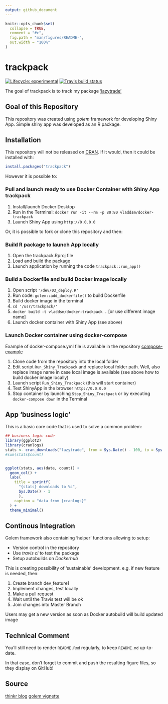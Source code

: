 ```yaml
---
output: github_document
---
```


<!-- README.md is generated from README.Rmd. Please edit that file -->

```r
knitr::opts_chunk$set(
  collapse = TRUE,
  comment = "#>",
  fig.path = "man/figures/README-",
  out.width = "100%"
)
```

# trackpack

<!-- badges: start -->
[![Lifecycle: experimental](https://img.shields.io/badge/lifecycle-experimental-orange.svg)](https://www.tidyverse.org/lifecycle/#experimental)
[![Travis build status](https://travis-ci.com/vladdsm/trackpack.svg?branch=master)](https://travis-ci.com/vladdsm/trackpack)
<!-- badges: end -->

The goal of trackpack is to track my package ['lazytrade'](https://cran.r-project.org/package=lazytrade)

## Goal of this Repository

This repository was created using *golem* framework for developing Shiny App. Simple shiny app was developed as an R package.

## Installation

This repository will not be released on [CRAN](https://CRAN.R-project.org). If it would, then it could be installed with:

``` r
install.packages("trackpack")
```

However it is possible to:

### Pull and launch ready to use Docker Container with Shiny App trackpack

1. Install/launch Docker Desktop
2. Run in the Terminal: `docker run -it --rm -p 80:80 vladdsm/docker-trackpack`
3. Launch Shiny App using `http://0.0.0.0`

Or, it is possible to fork or clone this repository and then:

### Build R package to launch App locally

1. Open the trackpack.Rproj file
2. Load and build the package
3. Launch application by running the code `trackpack::run_app()`

### Build a Dockerfile and build Docker image locally

1. Open script `'/dev/03_deploy.R'`
2. Run code: `golem::add_dockerfile()` to build Dockerfile
3. Build docker image in the terminal
4. `cd '/usr/trackpack/'`
5. `docker build -t vladdsm/docker-trackpack .` [or use different image name]
6. Launch docker container with Shiny App (see above)

### Launch Docker container using docker-compose

Example of docker-compose.yml file is available in the repository [compose-example](https://github.com/vladdsm/compose-example/tree/master/03-ExampleTrackPack)

1. Clone code from the repository into the local folder
2. Edit script `Run_Shiny_Trackpack` and replace local folder path. Well, also replace image name in case local image is available (see above how to build docker image locally)
3. Launch script `Run_Shiny_Trackpack` (this will start container)
4. Test ShinyApp in the browser `http://0.0.0.0`
5. Stop container by launching `Stop_Shiny_Trackpack` or by executing `docker-compose down` in the Terminal

## App 'business logic' 

This is a basic core code that is used to solve a common problem:

```r
## business logic code
library(ggplot2)
library(cranlogs)
stats <- cran_downloads("lazytrade", from = Sys.Date() - 100, to = Sys.Date() - 1) 
#sum(stats$count)


ggplot(stats, aes(date, count)) + 
  geom_col() + 
  labs(
    title = sprintf(
      "{stats} downloads to %s", 
      Sys.Date() - 1
      ), 
    caption = "data from {cranlogs}"
  ) + 
  theme_minimal()

```

## Continous Integration

Golem framework also containing 'helper' functions allowing to setup:

* Version control in the repository
* Use *travis ci* to test the package
* Setup autobuilds on *Dockerhub*

This is creating possibility of 'sustainable' development. e.g. if new feature is needed, then:

1. Create branch dev_feature1
2. Implement changes, test locally
3. Make a pull request
4. Wait until the Travis test will be ok
5. Join changes into Master Branch

Users may get a new version as soon as Docker autobuild will build updated image

## Technical Comment

You'll still need to render `README.Rmd` regularly, to keep `README.md` up-to-date.

In that case, don't forget to commit and push the resulting figure files, so they display on GitHub!

## Source

[thinkr blog](https://rtask.thinkr.fr/getting-started-with-golem/)
[golem vignette](https://cran.r-project.org/web/packages/golem/vignettes/a_start.html)